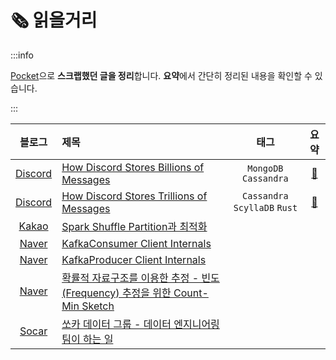 # 🗞️ 읽을거리

:::info

[Pocket](https://getpocket.com/ko/)으로 **스크랩했던 글을 정리**합니다. **요약**에서 간단히 정리된 내용을 확인할 수 있습니다.

:::

|                  블로그                  | 제목                                                                                                                                      |             태그              |                               요약                                |
| :--------------------------------------: | :---------------------------------------------------------------------------------------------------------------------------------------- | :---------------------------: | :---------------------------------------------------------------: |
|   [Discord](https://discord.com/blog)    | [How Discord Stores Billions of Messages](https://discord.com/blog/how-discord-stores-billions-of-messages)                               |     `MongoDB` `Cassandra`     | [📝](/bookmark/articles/how-discord-stores-billions-of-messages)  |
|   [Discord](https://discord.com/blog)    | [How Discord Stores Trillions of Messages](https://discord.com/blog/how-discord-stores-trillions-of-messages)                             | `Cassandra` `ScyllaDB` `Rust` | [📝](/bookmark/articles/how-discord-stores-trillions-of-messages) |
|  [Kakao](https://tech.kakao.com/blog/)   | [Spark Shuffle Partition과 최적화](https://tech.kakao.com/2021/10/08/spark-shuffle-partition/)                                            |                               |                                                                   |
| [Naver](https://d2.naver.com/helloworld) | [KafkaConsumer Client Internals](https://d2.naver.com/helloworld/0974525)                                                                 |                               |                                                                   |
| [Naver](https://d2.naver.com/helloworld) | [KafkaProducer Client Internals](https://d2.naver.com/helloworld/6560422)                                                                 |                               |                                                                   |
| [Naver](https://d2.naver.com/helloworld) | [확률적 자료구조를 이용한 추정 - 빈도(Frequency) 추정을 위한 Count-Min Sketch](https://d2.naver.com/helloworld/711301)                    |                               |                                                                   |
| [Socar](https://tech.socarcorp.kr/posts) | [쏘카 데이터 그룹 - 데이터 엔지니어링 팀이 하는 일](https://tech.socarcorp.kr/data/2021/03/24/what-socar-data-engineering-team-does.html) |                               |                                                                   |
